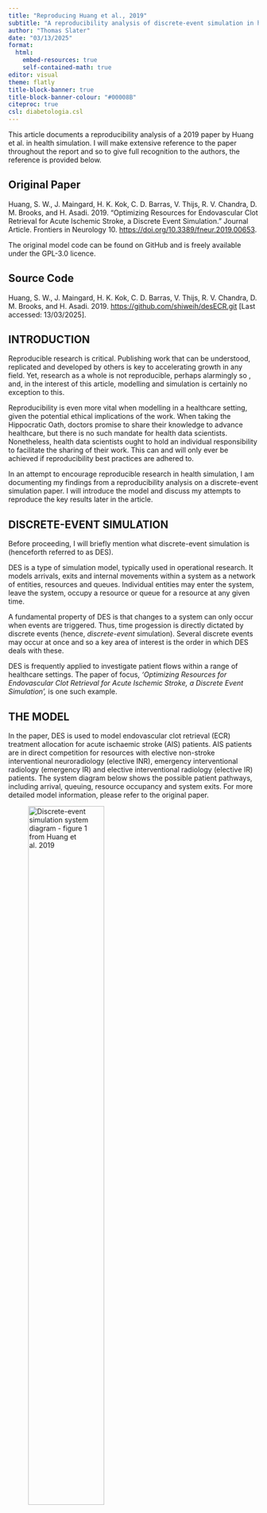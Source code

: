 ```yaml
---
title: "Reproducing Huang et al., 2019"
subtitle: "A reproducibility analysis of discrete-event simulation in healthcare"
author: "Thomas Slater"
date: "03/13/2025"
format: 
  html:
    embed-resources: true
    self-contained-math: true
editor: visual
theme: flatly
title-block-banner: true
title-block-banner-colour: "#00008B"
citeproc: true
csl: diabetologia.csl
---
```


This article documents a reproducibility analysis of a 2019 paper by Huang et al. in health simulation. I will make extensive reference to the paper throughout the report and so to give full recognition to the authors, the reference is provided below.

::: {.callout-note icon="false"}
## Original Paper

Huang, S. W., J. Maingard, H. K. Kok, C. D. Barras, V. Thijs, R. V. Chandra, D. M. Brooks, and H. Asadi. 2019. “Optimizing Resources for Endovascular Clot Retrieval for Acute Ischemic Stroke, a Discrete Event Simulation. ” Journal Article. Frontiers in Neurology 10. <https://doi.org/10.3389/fneur.2019.00653>.
:::

The original model code can be found on GitHub and is freely available under the GPL-3.0 licence.

::: {.callout-note icon="false"}
## Source Code

Huang, S. W., J. Maingard, H. K. Kok, C. D. Barras, V. Thijs, R. V. Chandra, D. M. Brooks, and H. Asadi. 2019. <https://github.com/shiweih/desECR.git> \[Last accessed: 13/03/2025\].
:::

## INTRODUCTION

Reproducible research is critical. Publishing work that can be understood, replicated and developed by others is key to accelerating growth in any field. Yet, research as a whole is not reproducible, perhaps alarmingly so , and, in the interest of this article, modelling and simulation is certainly no exception to this.

Reproducibility is even more vital when modelling in a healthcare setting, given the potential ethical implications of the work. When taking the Hippocratic Oath, doctors promise to share their knowledge to advance healthcare, but there is no such mandate for health data scientists. Nonetheless, health data scientists ought to hold an individual responsibility to facilitate the sharing of their work. This can and will only ever be achieved if reproducibility best practices are adhered to.

In an attempt to encourage reproducible research in health simulation, I am documenting my findings from a reproducibility analysis on a discrete-event simulation paper. I will introduce the model and discuss my attempts to reproduce the key results later in the article.

## DISCRETE-EVENT SIMULATION

Before proceeding, I will briefly mention what discrete-event simulation is (henceforth referred to as DES).

DES is a type of simulation model, typically used in operational research. It models arrivals, exits and internal movements within a system as a network of entities, resources and queues. Individual entities may enter the system, leave the system, occupy a resource or queue for a resource at any given time.

A fundamental property of DES is that changes to a system can only occur when events are triggered. Thus, time progession is directly dictated by discrete events (hence, *discrete-event* simulation). Several discrete events may occur at once and so a key area of interest is the order in which DES deals with these.

DES is frequently applied to investigate patient flows within a range of healthcare settings. The paper of focus, *'Optimizing Resources for Endovascular Clot Retrieval for Acute Ischemic Stroke, a Discrete Event Simulation',* is one such example.

## THE MODEL

In the paper, DES is used to model endovascular clot retrieval (ECR) treatment allocation for acute ischaemic stroke (AIS) patients. AIS patients are in direct competition for resources with elective non-stroke interventional neuroradiology (elective INR), emergency interventional radiology (emergency IR) and elective interventional radiology (elective IR) patients. The system diagram below shows the possible patient pathways, including arrival, queuing, resource occupancy and system exits. For more detailed model information, please refer to the original paper.

![Discrete-event simulation system diagram - figure 1 from Huang et al. 2019](figures/huang_fig1_original.jpg){fig-align="center" width="60%"}

Huang et al. were interested in how patient waiting times and resource usage varied under different scenarios:

1.  **Baseline:** standard procedure under specified parameters.
2.  **Exclusive-use:** elective IR patients can only use the IR angiography machine.
3.  **Double angio INRs:** an extra INR angiography machine in place of an IR one.

The impact of adding an extra one and two hours to daytime shifts was also trialled under each of these scenarios.

The key results of the paper are figure 2-5, as well as a supplementary figure submitted alongside the article. The success of my reproduction attempts will be directly assessed against these five plots.

## CODE

The R package `simmer` is used for simulation. The package is designed for DES model implementation and documentation can be found at [https://cran.r-project.org/web/packages/simmer/index.html](#0){.uri} [@RN9].

In order for a reproducibility analysis to be performed in the first place, open code must be provided and this has been done by the authors via GitHub (found at <https://github.com/shiweih/desECR>). Huang et al. ought to be commended for doing this, as this in itself drastically increases the reproducibility of their work. However, this is not necessarily enough; code that is not readable or fails to run is not of much use. Fortunately, I did not find this to be the case. Though additional comments may have been useful, reasonable knowledge of `simmer` and DES theory is sufficient for comprehension. The function used to run the simulation worked fine and was easily adaptable. A minor criticism is that, to me at least, the purpose of the plotting function was unclear, as none of the plots were relevant to those in the paper. So my own code has removed this and created plotting functions from scratch.

## RESULTS

In line with the original study, I repeated simulations for each scenario thirty times. A reproducibility seed of `11032025` was used, as a nod to the date simulations were run. The amount of time spent on figure reproductions was not pre-specified. I simply kept on going until I had reached a point that reflected a 'best' attempt. Whilst it may have been better practice to give myself a timed cut-off, or at least to document some timings, this analysis served as an introduction to DES for me and so lines between learning general DES coding and specific model comprehension and modification often became blurred. Experienced researchers ought to be more rigorous with time spent.

#### FIGURE 2

![Discrete-event simulation system diagram - figure 1 from Huang et al. 2019](figures/huang_fig2_original.jpg){fig-align="center" width="70%"}

My attempt to recreate figure 2 from the paper was for the most part unsuccessful. The closest plot I produced is not a match to the original, despite some similarities. The density shapes are inconsistent in most cases and specific values are out.

![Reproduction of figure 2 from Huang et al. 2019](figures/huang_fig2_reproduced.png){fig-align="center" width="70%"}

#### FIGURE 3

![Discrete-event simulation system diagram - figure 1 from Huang et al. 2019](figures/huang_fig3_original.jpg){fig-align="center" width="70%"}

Reproduction of figure 3 was not achieved. Similar to figure 2, the densities are not consistent with the original plot. On top of this, the results I obtained for the baseline and double angio INR scenarios suggest a slight reduction in the waiting times when additional hours are added to the shift. This is a direct contradiction to a conclusion from the paper: only the exclusive-use scenario was found to see a significant drop in the wait times with one and two hours of extra work.

![Reproduction of figure 3 from Huang et al. 2019](figures/huang_fig3_reproduced.png){fig-align="center" width="70%"}

#### FIGURE 4

![Discrete-event simulation system diagram - figure 1 from Huang et al. 2019](figures/huang_fig4_original.jpg){fig-align="center" width="70%"}

I was close to being able to reproduce figure 4. My resulting plot has a similar shape to the original figure and the general conclusions associated with it can be reached. However, the exact mean values for disability-free life are not quite consistent with those Huang et al. obtained. It is difficult to claim true reproducibility with this being the case.

![Reproduction of figure 4 from Huang et al. 2019](figures/huang_fig4_reproduced.png){fig-align="center" width="85%"}

#### FIGURE 5

![Discrete-event simulation system diagram - figure 1 from Huang et al. 2019](figures/huang_fig5_original.jpg){fig-align="center" width="70%"}

Again, reproducing figure 5 was very nearly achieved, but not quite. I managed to obtain similar angio INR utilisation percentages when compared to the original. The value for the two angio INR scenario was in fact an exact match, but the other two were slightly out.

![Reproduction of figure 5 from Huang et al. 2019](figures/huang_fig5_reproduced.png){fig-align="center" width="85%"}

#### SUPPLEMENTARY FIGURE

![Discrete-event simulation system diagram - figure 1 from Huang et al. 2019](figures/huang_suppfig_original.png){fig-align="center" width="70%"}

The methods required to reproduce the supplementary figure were largely similar to those used for figures 2 and 3 and so unsurprisingly reproduction was unsuccessful. I did manage to get somewhat consistent patterns to the paper - i.e. double and triple the number of patients follow a similar trend to the baseline number of patients - but the densities were not a match.

![Reproduction of the supplementary figure from Huang et al. 2019](figures/huang_suppfig_reproduced.png){fig-align="center" width="70%"}

## CHALLENGES

**SEED FOR REPRODUCIBILITY**

The model included elements of stochasticity, yet these were not controlled for through the use of a random seed. Without a reproducible seed, the output obtained by Huang et al. and my own output were subject to randomness and so results may not always align. It was unclear whether discrepancies in the two sets of results were due to randomness or if it was something else.

**WAITING TIME PROBABILITIES**

Producing figures 2 and 3, as well as the supplementary figure, required the standardisation of mean waiting times. An explanation of how this was carried out was not included in the paper, requiring some of my own guess work to perform this transformation. In all likelihood, the method I used was not the same as the one in the paper, but remains my closest attempt.

The approach I used can be summarised as follows:

1.  Assign all non-zero wait times into a set number of bins.
2.  Reassign all values as the midpoint of the bin they are collected in.
3.  Divide the frequency of values in each bin by the overall number of patients who did not wait at all, so that a ratio is obtained.
4.  Transform the ratios using the sigmoid function: $f(x) = \frac{1}{1+e^{-r}}$, where $r$ is the ratio.

**MEAN DISABILITY-FREE LIFE DAYS ADDED**

It was clear from the paper that the output of figure 4 was just a function of the waiting times for ECR patients. What I was unsure about was which resources the waiting time applied to. Initially, I took the average of all resources used by an ECR patient, but this looked very wrong. I eventually settled on waiting times for just the angio INR resource.

## FINAL COMMENTS

It should be said that the intention of this article is not to criticise the work of Huang et al. It is merely meant to advocate for the need for reproducibility and to document my attempts to reproduce this particular piece of work. Huang et al. should be commended for their strong research: they have successfully constructed a fairly complex DES model and have achieved some substantial results. Nonetheless, it is my conclusion that their work is not able to be reproduced. Importantly, this is my conclusion. The results obtained are exclusively my attempts and it may be that others can in fact reproduce the figures successfully, but to the best of my ability I believe it cannot be done. So, despite a thorough piece of research, the paper is not easily verified. I would, however, argue that Huang et al. have provided us with something that can be manipulated and developed by others. Their code was very readable and ran well, it was just the specific plots that proved problematic.

Advocating for computationally reproducibility, I ought to make sufficient attempts to ensure the results in this article are themselves reproducible. In light of this, I have upload my code to GitHub <https://github.com/tbslater/huang-reproducibility-analysis.git>.
